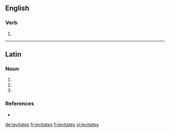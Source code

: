 ==English==

===Verb===
{{head|en|verb form}}

# {{en-third-person singular of|levitate}}

----

==Latin==

===Noun===
{{la-noun-form|levitātēs}}

# {{inflection of|levitās||nom|p|lang=la}}
# {{inflection of|levitās||acc|p|lang=la}}
# {{inflection of|levitās||voc|p|lang=la}}

===References===
* {{R:du Cange}}

[[de:levitates]]
[[fr:levitates]]
[[fi:levitates]]
[[vi:levitates]]